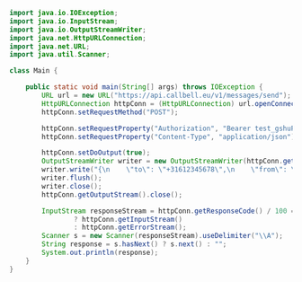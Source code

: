 ```java
import java.io.IOException;
import java.io.InputStream;
import java.io.OutputStreamWriter;
import java.net.HttpURLConnection;
import java.net.URL;
import java.util.Scanner;

class Main {

	public static void main(String[] args) throws IOException {
		URL url = new URL("https://api.callbell.eu/v1/messages/send");
		HttpURLConnection httpConn = (HttpURLConnection) url.openConnection();
		httpConn.setRequestMethod("POST");

		httpConn.setRequestProperty("Authorization", "Bearer test_gshuPaZoeEG6ovbc8M79w0QyM");
		httpConn.setRequestProperty("Content-Type", "application/json");

		httpConn.setDoOutput(true);
		OutputStreamWriter writer = new OutputStreamWriter(httpConn.getOutputStream());
		writer.write("{\n    \"to\": \"+31612345678\",\n    \"from\": \"whatsapp\",\n    \"type\": \"document\",\n    \"content\": {\n      \"url\": \"https://example.com/my_video.mp4\"\n    }\n  }");
		writer.flush();
		writer.close();
		httpConn.getOutputStream().close();

		InputStream responseStream = httpConn.getResponseCode() / 100 == 2
				? httpConn.getInputStream()
				: httpConn.getErrorStream();
		Scanner s = new Scanner(responseStream).useDelimiter("\\A");
		String response = s.hasNext() ? s.next() : "";
		System.out.println(response);
	}
}

```